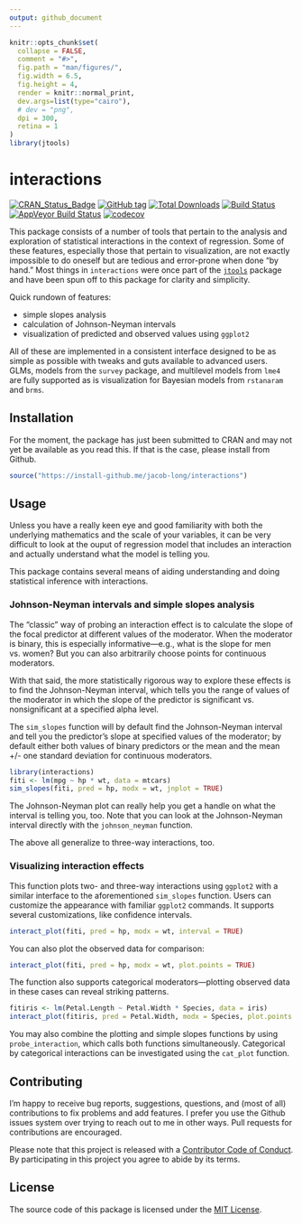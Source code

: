 ```yaml
---
output: github_document
---
```


<!-- README.md is generated from README.Rmd. Please edit that file -->

```r
knitr::opts_chunk$set(
  collapse = FALSE,
  comment = "#>",
  fig.path = "man/figures/",
  fig.width = 6.5,
  fig.height = 4,
  render = knitr::normal_print,
  dev.args=list(type="cairo"),
  # dev = "png",
  dpi = 300,
  retina = 1
)
library(jtools)
```

# interactions 

[![CRAN_Status_Badge](http://www.r-pkg.org/badges/version-ago/interactions)](https://cran.r-project.org/package=interactions) [![GitHub tag](https://img.shields.io/github/tag/jacob-long/interactions.svg?label=Github)](https://github.com/jacob-long/interactions) [![Total Downloads](https://cranlogs.r-pkg.org/badges/grand-total/interactions)](https://cran.r-project.org/package=interactions)
 [![Build Status](https://travis-ci.org/jacob-long/interactions.svg?branch=master)](https://travis-ci.org/jacob-long/interactions) [![AppVeyor Build Status](https://ci.appveyor.com/api/projects/status/github/jacob-long/interactions?branch=master&svg=true)](https://ci.appveyor.com/project/jacob-long/interactions) [![codecov](https://codecov.io/gh/jacob-long/interactions/branch/master/graph/badge.svg)](https://codecov.io/gh/jacob-long/interactions) 
<!-- [![Project Status: Active - The project has reached a stable, usable state and is being actively developed.](http://www.repostatus.org/badges/latest/active.svg)](http://www.repostatus.org/#active) [![MIT License](https://img.shields.io/badge/license-MIT-blue.svg?style=flat)](https://opensource.org/licenses/MIT) -->

This package consists of a number of tools that pertain to the analysis and 
exploration of statistical interactions in the context of regression. Some of
these features, especially those that pertain to visualization, are not exactly
impossible to do oneself but are tedious and error-prone when done "by hand." 
Most things in `interactions` were once part of the 
[`jtools`](https://jtools.jacob-long.com) package and have 
been spun off to this package for clarity and simplicity. 

Quick rundown of features:

* simple slopes analysis
* calculation of Johnson-Neyman intervals
* visualization of predicted and observed values using `ggplot2`

All of these are implemented in a consistent interface designed to be as
simple as possible with tweaks and guts available to advanced users. 
GLMs, models from the `survey` package, and multilevel models from `lme4`
are fully supported as is visualization for Bayesian models from `rstanaram` 
and `brms`.


## Installation

For the moment, the package has just been submitted to CRAN and may not yet
be available as you read this. If that is the case, please
install from Github.

```r
source("https://install-github.me/jacob-long/interactions")
```

## Usage

Unless you have a really keen eye and good familiarity with both the 
underlying mathematics and the scale of your variables, it can be very
difficult to look at the ouput of regression model that includes an 
interaction and actually understand what the model is telling you.

This package contains several means of aiding understanding and doing
statistical inference with interactions.

### Johnson-Neyman intervals and simple slopes analysis

The "classic" way of probing an interaction effect is to calculate the
slope of the focal predictor at different values of the moderator. When
the moderator is binary, this is especially informative---e.g., what is 
the slope for men vs. women? But you can also arbitrarily choose points
for continuous moderators.

With that said, the more statistically rigorous way to explore these effects
is to find the Johnson-Neyman interval, which tells you the range of values
of the moderator in which the slope of the predictor is significant vs. 
nonsignificant at a specified alpha level.

The `sim_slopes` function will by default find the Johnson-Neyman interval
and tell you the predictor's slope at specified values of the moderator;
by default either both values of binary predictors or the mean and the
mean +/- one standard deviation for continuous moderators.

```r
library(interactions)
fiti <- lm(mpg ~ hp * wt, data = mtcars)
sim_slopes(fiti, pred = hp, modx = wt, jnplot = TRUE)
```

The Johnson-Neyman plot can really help you get a handle on what the interval
is telling you, too. Note that you can look at the Johnson-Neyman interval
directly with the `johnson_neyman` function.

The above all generalize to three-way interactions, too.

### Visualizing interaction effects

This function plots two- and three-way interactions using `ggplot2` with a similar interface to the aforementioned `sim_slopes` function. Users can customize the appearance with familiar `ggplot2` commands. It supports several customizations, like confidence intervals.

```r
interact_plot(fiti, pred = hp, modx = wt, interval = TRUE)
```

You can also plot the observed data for comparison:

```r
interact_plot(fiti, pred = hp, modx = wt, plot.points = TRUE)
```

The function also supports categorical moderators---plotting observed data
in these cases can reveal striking patterns.

```r
fitiris <- lm(Petal.Length ~ Petal.Width * Species, data = iris)
interact_plot(fitiris, pred = Petal.Width, modx = Species, plot.points = TRUE)
```

You may also combine the plotting and simple slopes functions by using
`probe_interaction`, which calls both functions simultaneously. Categorical by
categorical interactions can be investigated using the `cat_plot` function.

## Contributing

I'm happy to receive bug reports, suggestions, questions, and (most of all) 
contributions to fix problems and add features. I prefer you use the Github 
issues system over trying to reach out to me in other ways. Pull requests for
contributions are encouraged.

Please note that this project is released with a 
[Contributor Code of Conduct](CONDUCT.md). By participating in this project
you agree to abide by its terms.

## License

The source code of this package is licensed under the [MIT License](http://opensource.org/licenses/mit-license.php).
